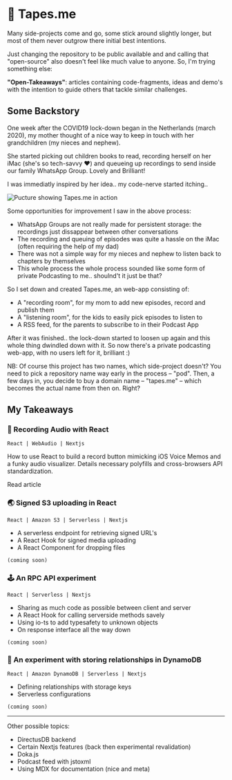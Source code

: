 
<AppContainer maxWidth="sm"><div className="docs-page">

# 📓 Tapes.me

Many side-projects come and go, some stick around slightly longer, but most of them never outgrow there initial best intentions.

Just changing the repository to be public available and and calling that "open-source" also doesn't feel like much value to anyone. So, I'm trying something else:

**"Open-Takeaways"**: articles containing code-fragments, ideas and demo's with the intention to guide others that tackle similar challenges.

## Some Backstory

<ReadMore moreText="Continue reading the backstory">

One week after the COVID19 lock-down began in the Netherlands (march 2020), my mother thought of a nice way to keep in touch with her grandchildren (my nieces and nephew).

She started picking out children books to read, recording herself on her iMac (she's so tech-savvy ❤️) and queueing up recordings to send inside our family WhatsApp Group. Lovely and Brilliant!

I was immediatly inspired by her idea.. my code-nerve started itching..

<img src="/docs-images/tapes.me.png" alt="Pucture showing Tapes.me in action" />

Some opportunities for improvement I saw in the above process:

* WhatsApp Groups are not really made for persistent storage: the recordings just dissappear between other conversations
* The recording and queuing of episodes was quite a hassle on the iMac (often requiring the help of my dad)
* There was not a simple way for my nieces and nephew to listen back to chapters by themselves
* This whole process the whole process sounded like some form of private Podcasting to me.. shoulnd't it just be that?

So I set down and created Tapes.me, an web-app consisting of:

* A "recording room", for my mom to add new episodes, record and publish them
* A "listening room", for the kids to easily pick episodes to listen to
* A RSS feed, for the parents to subscribe to in their Podcast App

After it was finished.. the lock-down started to loosen up again and this whole thing dwindled down with it. So now there's a private podcasting web-app, with no users left for it, brilliant :)

NB: Of course this project has two names, which side-project doesn't? You need to pick a repository name way early in the process – "pod". Then, a few days in, you decide to buy a domain name – "tapes.me" – which becomes the actual name from then on. Right?

</ReadMore>

<div id="open-takeaways" />

## My Takeaways

### 🔴 Recording Audio with React

<code>React | WebAudio | Nextjs</code>

How to use React to build a record button mimicking iOS Voice Memos and a funky audio visualizer. Details necessary polyfills and cross-browsers API standardization.

<Link href={"/docs/recording-audio"} as={"/docs/recording-audio"}>Read article</Link>

### 🌏 Signed S3 uploading in React 

<code>React | Amazon S3 | Serverless | Nextjs</code>  

* A serverless endpoint for retrieving signed URL's
* A React Hook for signed media uploading
* A React Component for dropping files

`(coming soon)`

### 🕹 An RPC API experiment

<code>React | Serverless | Nextjs</code>  

* Sharing as much code as possible between client and server
* A React Hook for calling serverside methods savely
* Using io-ts to add typesafety to unknown objects
* On response interface all the way down

`(coming soon)`

### 💾 An experiment with storing relationships in DynamoDB

<code>React | Amazon DynamoDB | Serverless | Nextjs</code>

* Defining relationships with storage keys
* Serverless configurations

`(coming soon)`

----

Other possible topics:

* DirectusDB backend
* Certain Nextjs features (back then experimental revalidation)
* Doka.js
* Podcast feed with jstoxml
* Using MDX for documentation (nice and meta)


</div></AppContainer>

